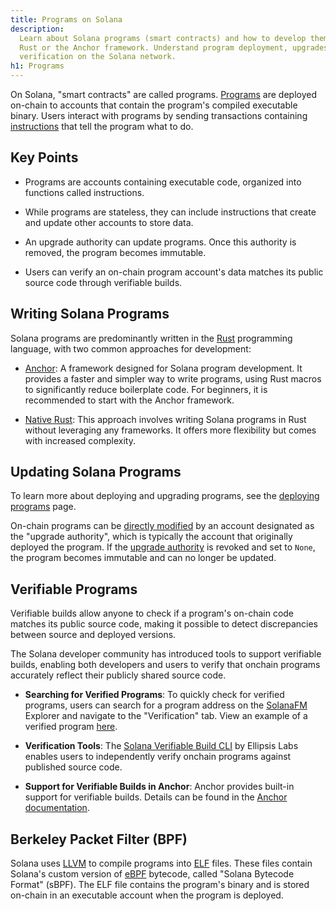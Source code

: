 ```yaml
---
title: Programs on Solana
description:
  Learn about Solana programs (smart contracts) and how to develop them using
  Rust or the Anchor framework. Understand program deployment, upgrades, and
  verification on the Solana network.
h1: Programs
---
```


On Solana, "smart contracts" are called programs.
[Programs](/docs/core/accounts#program-account) are deployed on-chain to
accounts that contain the program's compiled executable binary. Users interact
with programs by sending transactions containing
[instructions](/docs/core/transactions#instruction) that tell the program what
to do.

## Key Points

- Programs are accounts containing executable code, organized into functions
  called instructions.

- While programs are stateless, they can include instructions that create and
  update other accounts to store data.

- An upgrade authority can update programs. Once this authority is removed, the
  program becomes immutable.

- Users can verify an on-chain program account's data matches its public source
  code through verifiable builds.

## Writing Solana Programs

Solana programs are predominantly written in the
[Rust](https://rust-book.cs.brown.edu/title-page.html) programming language,
with two common approaches for development:

- [Anchor](https://www.anchor-lang.com/docs): A framework designed for Solana
  program development. It provides a faster and simpler way to write programs,
  using Rust macros to significantly reduce boilerplate code. For beginners, it
  is recommended to start with the Anchor framework.

- [Native Rust](/docs/programs/rust): This approach involves writing Solana
  programs in Rust without leveraging any frameworks. It offers more flexibility
  but comes with increased complexity.

## Updating Solana Programs

To learn more about deploying and upgrading programs, see the
[deploying programs](/docs/programs/deploying) page.

On-chain programs can be
[directly modified](https://github.com/anza-xyz/agave/blob/v2.1.13/programs/bpf_loader/src/lib.rs#L704)
by an account designated as the "upgrade authority", which is typically the
account that originally deployed the program. If the
[upgrade authority](https://github.com/anza-xyz/agave/blob/v2.1.13/programs/bpf_loader/src/lib.rs#L894)
is revoked and set to `None`, the program becomes immutable and can no longer be
updated.

## Verifiable Programs

Verifiable builds allow anyone to check if a program's on-chain code matches its
public source code, making it possible to detect discrepancies between source
and deployed versions.

The Solana developer community has introduced tools to support verifiable
builds, enabling both developers and users to verify that onchain programs
accurately reflect their publicly shared source code.

- **Searching for Verified Programs**: To quickly check for verified programs,
  users can search for a program address on the [SolanaFM](https://solana.fm/)
  Explorer and navigate to the "Verification" tab. View an example of a verified
  program
  [here](https://solana.fm/address/PhoeNiXZ8ByJGLkxNfZRnkUfjvmuYqLR89jjFHGqdXY).

- **Verification Tools**: The
  [Solana Verifiable Build CLI](https://github.com/Ellipsis-Labs/solana-verifiable-build)
  by Ellipsis Labs enables users to independently verify onchain programs
  against published source code.

- **Support for Verifiable Builds in Anchor**: Anchor provides built-in support
  for verifiable builds. Details can be found in the
  [Anchor documentation](https://www.anchor-lang.com/docs/verifiable-builds).

## Berkeley Packet Filter (BPF)

Solana uses [LLVM](https://llvm.org/) to compile programs into
[ELF](https://en.wikipedia.org/wiki/Executable_and_Linkable_Format) files. These
files contain Solana's custom version of
[eBPF](https://en.wikipedia.org/wiki/EBPF) bytecode, called "Solana Bytecode
Format" (sBPF). The ELF file contains the program's binary and is stored
on-chain in an executable account when the program is deployed.

